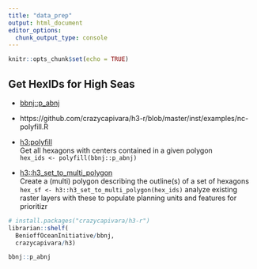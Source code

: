 ```yaml
---
title: "data_prep"
output: html_document
editor_options: 
  chunk_output_type: console
---
```


```r
knitr::opts_chunk$set(echo = TRUE)
```

## Get HexIDs for High Seas

- [bbnj::p_abnj](https://benioffoceaninitiative.github.io/bbnj/reference/p_abnj.html)
- https://github.com/crazycapivara/h3-r/blob/master/inst/examples/nc-polyfill.R

- [h3:polyfill](https://crazycapivara.github.io/h3-r/reference/polyfill.html)\
  Get all hexagons with centers contained in a given polygon\
  `hex_ids <- polyfill(bbnj::p_abnj)`
  
- [h3::h3_set_to_multi_polygon](https://crazycapivara.github.io/h3-r/reference/h3_set_to_multi_polygon.html)\
  Create a (multi) polygon describing the outline(s) of a set of hexagons
  `hex_sf <- h3::h3_set_to_multi_polygon(hex_ids)`
  analyze existing raster layers with these to populate planning units and features for prioritizr

```r
# install.packages("crazycapivara/h3-r")
librarian::shelf(
  BenioffOceanInitiative/bbnj,
  crazycapivara/h3)

bbnj::p_abnj
```


